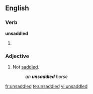 ==English==

===Verb===
'''unsaddled'''

# {{present participle of|unsaddle}}

===Adjective===
{{en-adj|-}}

# Not [[saddle]]d.
#: ''an '''unsaddled''' horse''

[[fr:unsaddled]]
[[te:unsaddled]]
[[vi:unsaddled]]